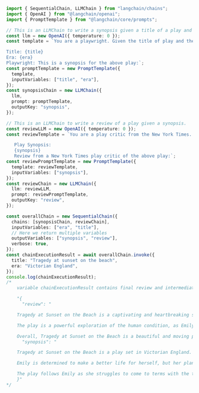 ```typescript
import { SequentialChain, LLMChain } from "langchain/chains";
import { OpenAI } from "@langchain/openai";
import { PromptTemplate } from "@langchain/core/prompts";

// This is an LLMChain to write a synopsis given a title of a play and the era it is set in.
const llm = new OpenAI({ temperature: 0 });
const template = `You are a playwright. Given the title of play and the era it is set in, it is your job to write a synopsis for that title.

Title: {title}
Era: {era}
Playwright: This is a synopsis for the above play:`;
const promptTemplate = new PromptTemplate({
  template,
  inputVariables: ["title", "era"],
});
const synopsisChain = new LLMChain({
  llm,
  prompt: promptTemplate,
  outputKey: "synopsis",
});

// This is an LLMChain to write a review of a play given a synopsis.
const reviewLLM = new OpenAI({ temperature: 0 });
const reviewTemplate = `You are a play critic from the New York Times. Given the synopsis of play, it is your job to write a review for that play.

   Play Synopsis:
   {synopsis}
   Review from a New York Times play critic of the above play:`;
const reviewPromptTemplate = new PromptTemplate({
  template: reviewTemplate,
  inputVariables: ["synopsis"],
});
const reviewChain = new LLMChain({
  llm: reviewLLM,
  prompt: reviewPromptTemplate,
  outputKey: "review",
});

const overallChain = new SequentialChain({
  chains: [synopsisChain, reviewChain],
  inputVariables: ["era", "title"],
  // Here we return multiple variables
  outputVariables: ["synopsis", "review"],
  verbose: true,
});
const chainExecutionResult = await overallChain.invoke({
  title: "Tragedy at sunset on the beach",
  era: "Victorian England",
});
console.log(chainExecutionResult);
/*
    variable chainExecutionResult contains final review and intermediate synopsis (as specified by outputVariables). The data is generated based on the input title and era:

    "{
      "review": "

    Tragedy at Sunset on the Beach is a captivating and heartbreaking story of love and loss. Set in Victorian England, the play follows Emily, a young woman struggling to make ends meet in a small coastal town. Emily's dreams of a better life are dashed when she discovers her employer's scandalous affair, and her plans are further thwarted when she meets a handsome stranger on the beach.

    The play is a powerful exploration of the human condition, as Emily must grapple with the truth and make a difficult decision that will change her life forever. The performances are outstanding, with the actors bringing a depth of emotion to their characters that is both heartbreaking and inspiring.

    Overall, Tragedy at Sunset on the Beach is a beautiful and moving play that will leave audiences in tears. It is a must-see for anyone looking for a powerful and thought-provoking story.",
      "synopsis": "

    Tragedy at Sunset on the Beach is a play set in Victorian England. It tells the story of a young woman, Emily, who is struggling to make ends meet in a small coastal town. She works as a maid for a wealthy family, but her dreams of a better life are dashed when she discovers that her employer is involved in a scandalous affair.

    Emily is determined to make a better life for herself, but her plans are thwarted when she meets a handsome stranger on the beach one evening. The two quickly fall in love, but their happiness is short-lived when Emily discovers that the stranger is actually a member of the wealthy family she works for.

    The play follows Emily as she struggles to come to terms with the truth and make sense of her life. As the sun sets on the beach, Emily must decide whether to stay with the man she loves or to leave him and pursue her dreams. In the end, Emily must make a heartbreaking decision that will change her life forever.",
    }"
*/
```
